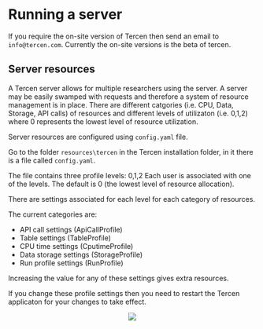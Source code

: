# Running a server {#server}

If you require the on-site version of Tercen then send an email to `info@tercen.com`.
Currently the on-site versions is the beta of tercen.


## Server resources {-}
A Tercen server allows for multiple researchers using the server. A server may be easily swamped with requests and therefore a system of resource management is in place. There are different catgories (i.e. CPU, Data, Storage, API calls) of resources and different levels of utilizaton (i.e. 0,1,2) where 0 represents the lowest level of resource utilization.

Server resources are configured using `config.yaml` file.

Go to the folder  `resources\tercen` in the Tercen installation folder, in it there is a file called `config.yaml`.

The file contains three profile levels: 0,1,2
Each user is associated with one of the levels. The default is 0 (the lowest level of resource allocation).

There are settings associated for each level for each category of resources.

The current categories are:

* API call settings (ApiCallProfile)
* Table settings (TableProfile)
* CPU time settings (CputimeProfile)
* Data storage settings (StorageProfile)
* Run profile settings (RunProfile)

Increasing the value for any of these settings gives extra resources.

If you change these profile settings then you need to restart the Tercen applicaton for your changes to take effect.

<center>![](images\deploy.png)</center>
